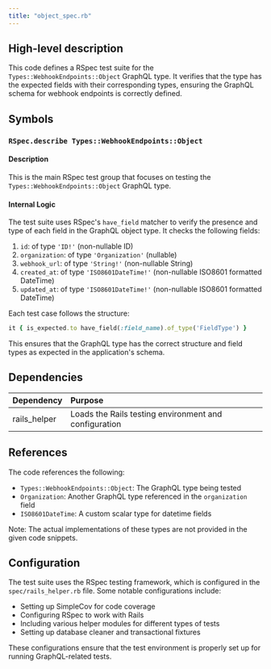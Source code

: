 ```yaml
---
title: "object_spec.rb"
---
```


## High-level description
This code defines a RSpec test suite for the `Types::WebhookEndpoints::Object` GraphQL type. It verifies that the type has the expected fields with their corresponding types, ensuring the GraphQL schema for webhook endpoints is correctly defined.

## Symbols

### `RSpec.describe Types::WebhookEndpoints::Object`
#### Description
This is the main RSpec test group that focuses on testing the `Types::WebhookEndpoints::Object` GraphQL type.

#### Internal Logic
The test suite uses RSpec's `have_field` matcher to verify the presence and type of each field in the GraphQL object type. It checks the following fields:

1. `id`: of type `'ID!'` (non-nullable ID)
2. `organization`: of type `'Organization'` (nullable)
3. `webhook_url`: of type `'String!'` (non-nullable String)
4. `created_at`: of type `'ISO8601DateTime!'` (non-nullable ISO8601 formatted DateTime)
5. `updated_at`: of type `'ISO8601DateTime!'` (non-nullable ISO8601 formatted DateTime)

Each test case follows the structure:
```ruby
it { is_expected.to have_field(:field_name).of_type('FieldType') }
```

This ensures that the GraphQL type has the correct structure and field types as expected in the application's schema.

## Dependencies
| Dependency | Purpose |
|:-----------|:--------|
| rails_helper | Loads the Rails testing environment and configuration |

## References
The code references the following:
- `Types::WebhookEndpoints::Object`: The GraphQL type being tested
- `Organization`: Another GraphQL type referenced in the `organization` field
- `ISO8601DateTime`: A custom scalar type for datetime fields

Note: The actual implementations of these types are not provided in the given code snippets.

## Configuration
The test suite uses the RSpec testing framework, which is configured in the `spec/rails_helper.rb` file. Some notable configurations include:

- Setting up SimpleCov for code coverage
- Configuring RSpec to work with Rails
- Including various helper modules for different types of tests
- Setting up database cleaner and transactional fixtures

These configurations ensure that the test environment is properly set up for running GraphQL-related tests.